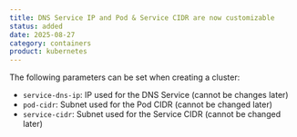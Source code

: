 ```yaml
---
title: DNS Service IP and Pod & Service CIDR are now customizable
status: added
date: 2025-08-27
category: containers
product: kubernetes
---
```


The following parameters can be set when creating a cluster:
- `service-dns-ip`: IP used for the DNS Service (cannot be changes later)
- `pod-cidr`: Subnet used for the Pod CIDR (cannot be changed later)
- `service-cidr`: Subnet used for the Service CIDR (cannot be changed later)


